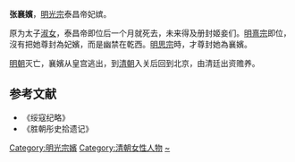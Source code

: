 {{東亞女性歷史人物
|名稱 = 襄嬪 张氏
|身份 = 明朝妃嫔
|位號 =無→嬪（尊封）
|徽號 =襄
|夫= [[明光宗|明光宗]]
}}
'''张襄嬪'''，[[明光宗|明光宗]]泰昌帝妃嫔。

原为太子[[淑女|淑女]]，泰昌帝即位后一个月就死去，未来得及册封姬妾们。[[明熹宗|明熹宗]]即位，沒有把她尊封為妃嬪，而是幽禁在乾西。[[崇禎帝|明思宗]]時，才尊封她為襄嬪。

[[明朝|明朝]]灭亡，襄嬪从皇宫逃出，到[[清朝|清朝]]入关后回到北京，由清廷出资赡养。

==参考文献==

* 《绥寇纪略》
* 《胜朝彤史拾遗记》
{{明光宗皇室}}
[[Category:明光宗嬪|Category:明光宗嬪]]
[[Category:清朝女性人物|Category:清朝女性人物]]
[[Category:张姓|~]]